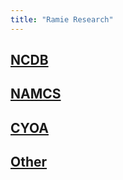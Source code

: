 ```yaml
---
title: "Ramie Research"
---
```



## [NCDB](NCDB.html)

## [NAMCS](NAMCS.html)

## [CYOA](CYOA.html)

## [Other](Other.html)